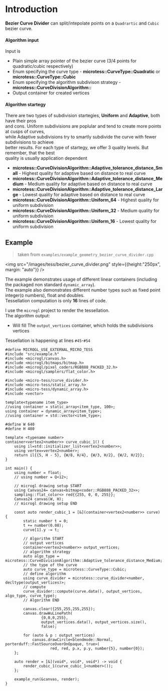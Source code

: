 # Introduction
**Bezier Curve Divider** can split/intepolate points on a `Quadrartic` and `Cubic` bezier curve.

#### Algorithm input
Input is
- Plain simple array pointer of the bezier curve (3/4 points for quadratic/cubic respectively)
- Enum specifying the curve type - **microtess::CurveType::Quadratic** or **microtess::CurveType::Cubic**
- Enum specifying the algorithm subdivison strategy - **microtess::CurveDivisionAlgorithm::**
- Output container for created vertices

#### Algorithm startegy
There are two types of subdivision startegies, **Uniform** and **Adaptive**, both have their pros  
and cons. Uniform subdivisions are poplular and tend to create more points at cusps of curves,  
while Adaptive subdivisions try to smartly subdivide the curve with fewer subdivisions to achieve  
better results. For each type of startegy, we offer 3 quality levels. But remember, that the best  
quality is usually application dependent
- **microtess::CurveDivisionAlgorithm::Adaptive_tolerance_distance_Small** - Highest quality for adaptive based on distance to real curve
- **microtess::CurveDivisionAlgorithm::Adaptive_tolerance_distance_Medium** - Medium quality for adaptive based on distance to real curve
- **microtess::CurveDivisionAlgorithm::Adaptive_tolerance_distance_Large** - Lowest quality for adaptive based on distance to real curve
- **microtess::CurveDivisionAlgorithm::Uniform_64** - Highest quality for uniform subdivision
- **microtess::CurveDivisionAlgorithm::Uniform_32** - Medium quality for uniform subdivision
- **microtess::CurveDivisionAlgorithm::Uniform_16** - Lowest quality for uniform subdivision

## Example

> taken from `examples/example_geometry_bezier_curve_divider.cpp`

<img src="/images/tess/bezier_curve_divider.png" style={{height:"250px", margin: "auto"}} />

The example demonstrates usage of different linear containers (including the packaged non standard `dynamic_array`).  
The example also demonstrates different number types such as fixed point integer(`Q` numbers), float and doubles.  
Tessellation computation is only **16** lines of code.  
  
I use the `microgl` project to render the tessellation.  
The algorithm output:
- Will fill The `output_vertices` container, which holds the subdivisions vertices

Tessellation is happening at lines `#45`-`#54`
```c++-lines_numbers
#define MICROGL_USE_EXTERNAL_MICRO_TESS
#include "src/example.h"
#include <microgl/canvas.h>
#include <microgl/bitmaps/bitmap.h>
#include <microgl/pixel_coders/RGB888_PACKED_32.h>
#include <microgl/samplers/flat_color.h>

#include <micro-tess/curve_divider.h>
#include <micro-tess/static_array.h>
#include <micro-tess/dynamic_array.h>
#include <vector>

template<typename item_type>
//using container = static_array<item_type, 100>;
using container = dynamic_array<item_type>;
//using container = std::vector<item_type>;

#define W 640
#define H 480

template <typename number>
container<vertex2<number>> curve_cubic_1() {
    using il=std::initializer_list<vertex2<number>>;
    using vertex=vertex2<number>;
    return il{{5, H - 5}, {W/8, H/4}, {W/3, H/2}, {W/2, H/2}};
}

int main() {
    using number = float;
    // using number = Q<12>;

    // microgl drawing setup START
    using Canvas24= canvas<bitmap<coder::RGB888_PACKED_32>>;
    sampling::flat_color<> red{{255, 0, 0, 255}};
    Canvas24 canvas(W, H);
    // microgl drawing setup END

    const auto render_cubic_1 = [&](container<vertex2<number>> curve) {
        static number t = 0;
        t += number(0.08);
        curve[1].y -= t;
        
        // Algorithm START
        // output vertices
        container<vertex2<number>> output_vertices;
        // algorithm strategy
        auto algo_type = microtess::CurveDivisionAlgorithm::Adaptive_tolerance_distance_Medium;
        // the type of the curve
        auto curve_type = microtess::CurveType::Cubic;
        // define algorithm
        using curve_divider = microtess::curve_divider<number, decltype(output_vertices)>;
        // compute
        curve_divider::compute(curve.data(), output_vertices, algo_type, curve_type);
        // Algorithm END

        canvas.clear({255,255,255,255});
        canvas.drawWuLinePath(
                {0,0,0,255},
                output_vertices.data(), output_vertices.size(),
                false);

        for (auto & p : output_vertices)
            canvas.drawCircle<blendmode::Normal, porterduff::FastSourceOverOnOpaque, true>(
                    red, red, p.x, p.y, number{5}, number{0});
    };

    auto render = [&](void*, void*, void*) -> void {
        render_cubic_1(curve_cubic_1<number>());
    };

    example_run(&canvas, render);
}
```